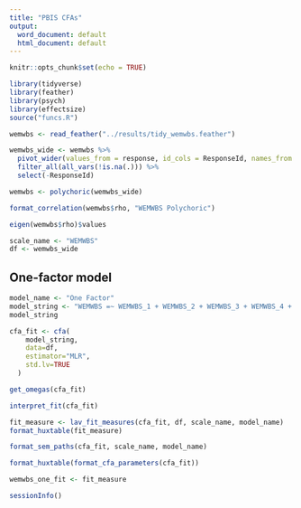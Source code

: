 ```yaml
---
title: "PBIS CFAs"
output:
  word_document: default
  html_document: default
---
```


```r
knitr::opts_chunk$set(echo = TRUE)
```

```r
library(tidyverse)
library(feather)
library(psych)
library(effectsize)
source("funcs.R")
```

```r
wemwbs <- read_feather("../results/tidy_wemwbs.feather")
```

```r
wemwbs_wide <- wemwbs %>% 
  pivot_wider(values_from = response, id_cols = ResponseId, names_from = item) %>% 
  filter_all(all_vars(!is.na(.))) %>% 
  select(-ResponseId)
```

```r
wemwbs <- polychoric(wemwbs_wide)
```

```r
format_correlation(wemwbs$rho, "WEMWBS Polychoric")
```

```r
eigen(wemwbs$rho)$values
```

```r
scale_name <- "WEMWBS"
df <- wemwbs_wide
```

## One-factor model

```r
model_name <- "One Factor"
model_string <- "WEMWBS =~ WEMWBS_1 + WEMWBS_2 + WEMWBS_3 + WEMWBS_4 + WEMWBS_5 + WEMWBS_6 + WEMWBS_7 + WEMWBS_8 + WEMWBS_9 + WEMWBS_10 + WEMWBS_11 + WEMWBS_12 + WEMWBS_13 + WEMWBS_14"
model_string
```

```r
cfa_fit <- cfa(
    model_string, 
    data=df,
    estimator="MLR",
    std.lv=TRUE
  )
```

```r
get_omegas(cfa_fit)
```

```r
interpret_fit(cfa_fit)
```

```r
fit_measure <- lav_fit_measures(cfa_fit, df, scale_name, model_name)
format_huxtable(fit_measure)
```

```r
format_sem_paths(cfa_fit, scale_name, model_name)
```

```r
format_huxtable(format_cfa_parameters(cfa_fit))
```

```r
wemwbs_one_fit <- fit_measure
```

```r
sessionInfo()
```
